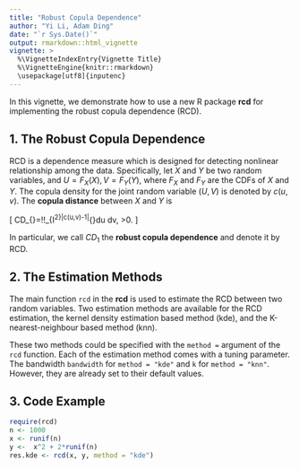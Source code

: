 ```yaml
---
title: "Robust Copula Dependence"
author: "Yi Li, Adam Ding"
date: "`r Sys.Date()`"
output: rmarkdown::html_vignette
vignette: >
  %\VignetteIndexEntry{Vignette Title}
  %\VignetteEngine{knitr::rmarkdown}
  \usepackage[utf8]{inputenc}
---
```


In this vignette, we demonstrate how to use a new R package **rcd** for implementing the robust copula
dependence (RCD). 

## 1. The Robust Copula Dependence

RCD is a dependence measure which 
is designed for detecting nonlinear relationship among the data. Specifically, let $X$ and $Y$ be two random variables, and $U= F_X(X), V= F_Y(Y)$, where $F_X$ and $F_Y$ are the CDFs of $X$ and $Y$. The copula density for the joint random variable $(U, V)$ is denoted by $c(u,v)$. The **copula distance** between $X$ and $Y$ is

\[ CD_{\alpha}=\frac{1}{2}\int\!\!\int_{I^2}|c(u,v)-1|^{\alpha}du dv, \quad \alpha>0. \]

In particular, we call $CD_1$ the **robust copula dependence** and denote it by RCD.

## 2. The Estimation Methods

The main function `rcd` in
the **rcd** is used to estimate the RCD between two random variables. Two estimation methods are available for the RCD estimation, the kernel density estimation based method (kde),
and the K-nearest-neighbour based method (knn). 

These two methods could be specified with the `method =` argument of the `rcd` function. Each of the estimation method comes with a tuning parameter. The bandwidth `bandwidth` for `method = "kde"` and `k` for `method = "knn"`. However, they are already set to their default values.



## 3. Code Example

```r
require(rcd)
n <- 1000
x <- runif(n)
y <-  x^2 + 2*runif(n)
res.kde <- rcd(x, y, method = "kde")
```


